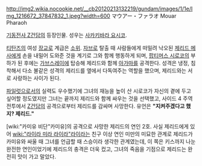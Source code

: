 http://img2.wikia.nocookie.net/__cb20120213132219/gundam/images/1/1e/Img_1216672_37847832_1.jpeg?width=600
マウアー・ファラオ
Mouar Pharaoh

[[기동전사 Z건담]]의 등장인물. 성우는 [[사카키바라 요시코]].

[[티탄즈]]의 여성 [[장교]]로 계급은 [[소위]]. [[자브로]] 탈출 때 사람들에게 떠밀려 낙오된 [[제리드 메사]]에게 손을 내밀어 도와준 것을 계기로 그와 함께 행동하게 되며, [[팝티머스 시로코]]의 부하가 된 후에는 [[가브스레이]]에 탑승해 제리드와 함께 [[아가마]]를 공격한다.
성격은 냉정, 침착해서 다소 불같은 성격의 제리드를 옆에서 다독여주는 역할을 했으며, 제리드와는 서로 사랑하는 사이가 된다.

[[파일럿]]으로서의 실력도 우수했기에 그녀의 재능을 높이 산 시로코가 자신의 곁에 두고 싶어할 정도였지만 그녀는 끝까지 제리드와 함께 싸우는 것을 선택했고, 사이드 4 주역 전투에서 [[Z건담]]의 공격으로부터 제리드를 감싸며 사망한다.
유언은 '''"지켜주겠다고 했지? 제리드."'''

[wiki:"카미유 비단"카미유]의 공격으로 사망한 제리드의 연인 2호. 
사실 제리드에게 있어 [[wiki:"라이라 미라 라이라"라이라]]는 친구 이상 연인 미만의 미묘한 관계로 제리드가 카미유와 싸울 때 그녀를 언급할 때 스승이라 생각한 관계였는데, 이 쪽은 키스까지 나눈 완전한 연인이었기에 제리드의 충격은 더욱 컸고, 그녀의 죽음을 기점으로 제리드는 완전히 맛이 가고 말았다.

